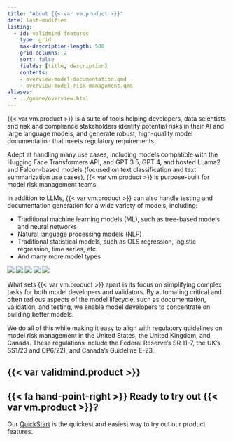 ```yaml
---
title: "About {{< var vm.product >}}"
date: last-modified
listing:
  - id: validmind-features
    type: grid
    max-description-length: 500
    grid-columns: 2
    sort: false
    fields: [title, description]
    contents:
    - overview-model-documentation.qmd
    - overview-model-risk-management.qmd
aliases:
  - ../guide/overview.html
---
```


:::: {.flex .flex-wrap .justify-around}

::: {.w-60-ns}

{{< var vm.product >}} is a suite of tools helping developers, data scientists and risk and compliance stakeholders identify potential risks in their AI and large language models, and generate robust, high-quality model documentation that meets regulatory requirements. 

Adept at handling many use cases, including models compatible with the Hugging Face Transformers API, and GPT 3.5, GPT 4, and hosted LLama2 and Falcon-based models (focused on text classification and text summarization use cases), {{< var vm.product >}} is purpose-built for model risk management teams.

In addition to LLMs, {{< var vm.product >}} can also handle testing and documentation generation for a wide variety of models, including:

- Traditional machine learning models (ML), such as tree-based models and neural networks
- Natural language processing models (NLP)
- Traditional statistical models, such as OLS regression, logistic regression, time series, etc.
- And many more model types

:::

::: {.w-40-ns}

<!-- Using the variable in alt text messes up the image display  -->

::: {.image-container}
![](/assets/img/admin-diagram.png)
![](/assets/img/developer-diagram.png)
![](/assets/img/validator-diagram.png)
![](/assets/img/admin-diagram.png)
![](/assets/img/developer-diagram.png)
:::

:::

::::

What sets {{< var vm.product >}} apart is its focus on simplifying complex tasks for both model developers and validators. By automating critical and often tedious aspects of the model lifecycle, such as documentation, validation, and testing, we enable model developers to concentrate on building better models. 

We do all of this while making it easy to align with regulatory guidelines on model risk management in the United States, the United Kingdom, and Canada. These regulations include the Federal Reserve's SR 11-7, the UK's SS1/23 and CP6/22), and Canada's Guideline E-23.

## {{< var validmind.product >}}

:::{#validmind-features}
:::

::: {.attn}

## {{< fa hand-point-right >}} Ready to try out {{< var vm.product >}}?

Our [QuickStart](/get-started/quickstart.qmd) is the quickest and easiest way to try out our product features.

:::

